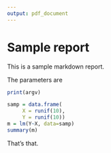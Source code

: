 ```yaml
---
output: pdf_document
---
```


# Sample report

This is a sample markdown report.

The parameters are

```r
print(argv)
```

```r
samp = data.frame(
     X = runif(10),
     Y = runif(10))
m = lm(Y~X, data=samp)
summary(m)
```

That's that.



